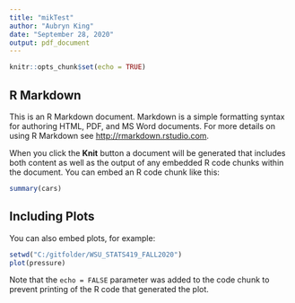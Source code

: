 ```yaml
---
title: "mikTest"
author: "Aubryn King"
date: "September 28, 2020"
output: pdf_document
---
```


```r
knitr::opts_chunk$set(echo = TRUE)
```

## R Markdown

This is an R Markdown document. Markdown is a simple formatting syntax for authoring HTML, PDF, and MS Word documents. For more details on using R Markdown see <http://rmarkdown.rstudio.com>.

When you click the **Knit** button a document will be generated that includes both content as well as the output of any embedded R code chunks within the document. You can embed an R code chunk like this:

```r
summary(cars)
```

## Including Plots

You can also embed plots, for example:

```r
setwd("C:/gitfolder/WSU_STATS419_FALL2020") 
plot(pressure)
```

Note that the `echo = FALSE` parameter was added to the code chunk to prevent printing of the R code that generated the plot.

